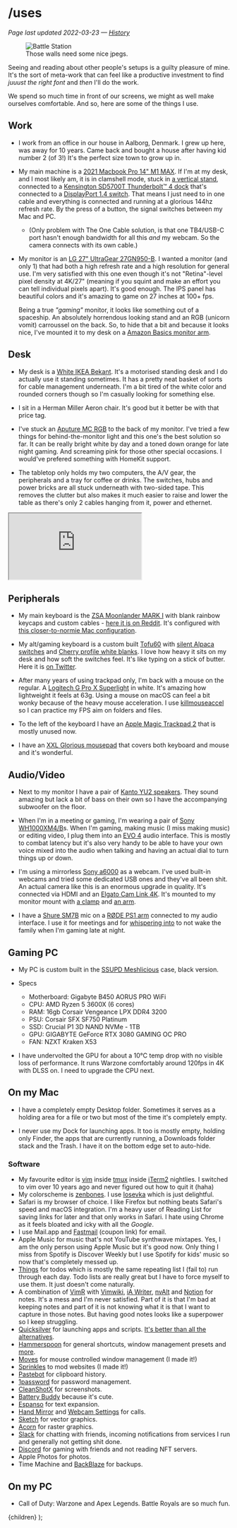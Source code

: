 

# /uses

_Page last updated 2022-03-23 &mdash; [History](https://github.com/mikker/mikkelmalmberg-next/commits/master/pages/uses.mdx)_

<figure className='-mx-5'>
  <img src="https://s3.brnbw.com/IMG_8477-2-o7ux5GwtvFZs9QQdfexnia7vhM5xtq5VaNYlKqnp8Hl6Eoj9GpgPf7ljIlC1naSTqBgQN1gOHX5DdSlrRtk0KVtZfCocyFeF5GRi.jpeg" alt="Battle Station" />
  <figcaption className='-mt-5 mx-5 text-xs'>Those walls need some nice jpegs.</figcaption>
</figure>

Seeing and reading about other people's setups is a guilty pleasure of mine. It's the sort of meta-work that can feel like a productive investment to find _juuust the right font_ and _then_ I'll do the work.

We spend so much time in front of our screens, we might as well make ourselves comfortable. And so, here are some of the things I use.

## Work

- I work from an office in our house in Aalborg, Denmark. I grew up here, was away for 10 years. Came back and bought a house after having kid number 2 (of 3!) It's the perfect size town to grow up in.

* My main machine is a [2021 Macbook Pro 14" M1 MAX][mbp]. If I'm at my desk, and I most likely am, it is in clamshell mode, stuck in [a vertical stand][stand], connected to a [Kensington SD5700T Thunderbolt™ 4 dock][kensington] that's connected to a [DisplayPort 1.4 switch][dpsw]. That means I just need to in one cable and everything is connected and running at a glorious 144hz refresh rate. By the press of a button, the signal switches between my Mac and PC.

  - (Only problem with The One Cable solution, is that one TB4/USB-C port hasn't enough bandwidth for all this _and_ my webcam. So the camera connects with its own cable.)

* My monitor is an [LG 27&quot; UltraGear 27GN950-B][lg]. I wanted a monitor (and only 1) that had both a high refresh rate and a high resolution for general use. I'm very satisfied with this one even though it's not "Retina"-level pixel density at 4K/27" (meaning if you squint and make an effort you can tell individual pixels apart). It's good enough. The IPS panel has beautiful colors and it's amazing to game on 27 inches at 100+ fps.

  Being a true _"gaming"_ monitor, it looks like something out of a spaceship. An absolutely horrendous looking stand and an RGB (unicorn vomit) carroussel on the back. So, to hide that a bit and because it looks nice, I've mounted it to my desk on a [Amazon Basics monitor arm][monitor-arm].

## Desk

- My desk is a [White IKEA Bekant][bekant]. It's a motorised standing desk and I do actually use it standing sometimes. It has a pretty neat basket of sorts for cable management underneath. I'm a bit tired of the white color and rounded corners though so I'm casually looking for something else.

- I sit in a Herman Miller Aeron chair. It's good but it better be with that price tag.

- I've stuck an [Aputure MC RGB][aputure] to the back of my monitor. I've tried a few things for behind-the-monitor light and this one's the best solution so far. It can be really bright white by day and a toned down orange for late night gaming. And screaming pink for those other special occasions. I would've prefered something with HomeKit support.

- The tabletop only holds my two computers, the A/V gear, the peripherals and a tray for coffee or drinks. The switches, hubs and power bricks are all stuck underneath with two-sided tape. This removes the clutter but also makes it much easier to raise and lower the table as there's only 2 cables hanging from it, power and ethernet.

<div className="-mx-5">
  <iframe
    className="w-full aspect-[4/3]"
    src="https://whimsical.com/embed/4NewnUnVRaGyiKEhir3GRi"
  ></iframe>
</div>

## Peripherals

- My main keyboard is the [ZSA Moonlander MARK I][moonlander] with blank rainbow keycaps and custom cables - [here it is on Reddit][moonred]. It's configured with [this closer-to-normie Mac configuration][keyconf].

- My alt/gaming keyboard is a custom built [Tofu60][] with [silent Alpaca switches][alpaca] and [Cherry profile white blanks][whiteblanks]. I love how heavy it sits on my desk and how soft the switches feel. It's like typing on a stick of butter. Here it is [on Twitter](https://twitter.com/mikker/status/1416517695311384577/photo/1).

- After many years of using trackpad only, I'm back with a mouse on the regular. A [Logitech G Pro X Superlight][superlight] in white. It's amazing how lightweight it feels at 63g. Using a mouse on macOS can feel a bit wonky because of the heavy mouse acceleration. I use [killmouseaccel][] so I can practice my FPS aim on folders and files.

- To the left of the keyboard I have an [Apple Magic Trackpad 2][trackpad] that is mostly unused now.

- I have an [XXL Glorious mousepad][mousepad] that covers both keyboard and mouse and it's wonderful.

## Audio/Video

- Next to my monitor I have a pair of [Kanto YU2 speakers][yu2]. They sound amazing but lack a bit of bass on their own so I have the accompanying subwoofer on the floor.

- When I'm in a meeting or gaming, I'm wearing a pair of [Sony WH1000XM4/B][sony]s. When I'm gaming, making music (I miss making music) or editing video, I plug them into an [EVO 4][evo] audio interface. This is mostly to combat latency but it's also very handy to be able to have your own voice mixed into the audio when talking and having an actual dial to turn things up or down.

- I'm using a mirrorless [Sony a6000][a6000] as a webcam. I've used built-in webcams and tried some dedicated USB ones and they've all been shit. An actual camera like this is an enormous upgrade in quality. It's connected via HDMI and an [Elgato Cam Link 4K][camlink]. It's mounted to my monitor mount with [a clamp][camclamp] and [an arm][camarm].

- I have a [Shure SM7B][sm7b] mic on a [RØDE PS1 arm][rodearm] connected to my audio interface. I use it for meetings and for [whispering into][whisper] to not wake the family when I'm gaming late at night.

## Gaming PC

- My PC is custom built in the [SSUPD Meshlicious][meshlicious] case, black version.

<figure hidden className='-mx-5'>
  <img src="https://s3.brnbw.com/IMG_8481-uvUUo6XZX5rKJmlBoq7bvLn5Gpi1NKmSTmBTOMqb7l20Qxtp4e9u0fVfyZB2jjqaicesHkMVFYeWDbs3qZDzDdjZoAZT5c7gkU0M.jpeg" alt="Louqe Ghost S1" />
  <figcaption className='-mt-5 mx-5 text-xs'>*clean*</figcaption>
</figure>

- Specs

  - Motherboard: Gigabyte B450 AORUS PRO WiFi
  - CPU: AMD Ryzen 5 3600X (6 cores)
  - RAM: 16gb Corsair Vengeance LPX DDR4 3200
  - PSU: Corsair SFX SF750 Platinum
  - SSD: Crucial P1 3D NAND NVMe - 1TB
  - GPU: GIGABYTE GeForce RTX 3080 GAMING OC PRO
  - FAN: NZXT Kraken X53

- I have undervolted the GPU for about a 10&deg;C temp drop with no visible loss of performance. It runs Warzone comfortably around 120fps in 4K with DLSS on. I need to upgrade the CPU next.

## On my Mac

- I have a completely empty Desktop folder. Sometimes it serves as a holding area for a file or two but most of the time it's completely empty.

- I never use my Dock for launching apps. It too is mostly empty, holding only Finder, the apps that are currently running, a Downloads folder stack and the Trash. I have it on the bottom edge set to auto-hide.

### Software

- My favourite editor is [vim][] inside [tmux][] inside [iTerm2][] nightlies. I switched to vim over 10 years ago and never figured out how to quit it (haha)
- My colorscheme is [zenbones](https://github.com/mcchrish/zenbones.nvim). I use [Iosevka][] which is just delightful.
- Safari is my browser of choice. I like Firefox but nothing beats Safari's speed and macOS integration. I'm a heavy user of Reading List for saving links for later and that only works in Safari. I hate using Chrome as it feels bloated and icky with all the _Google_.
- I use Mail.app and [Fastmail][fastmail] (coupon link) for email.
- Apple Music for music that's not YouTube synthwave mixtapes. Yes, I am the only person using Apple Music but it's good now. Only thing I miss from Spotify is Discover Weekly but I use Spotify for kids' music so now that's completely messed up.
- [Things][] for todos which is mostly the same repeating list I (fail to) run through each day. Todo lists are really great but I have to force myself to use them. It just doesn't come naturally.
- A combination of [VimR][] with [Vimwiki][], [iA Writer][], [nvAlt][] and [Notion][] for notes. It's a mess and I'm never satisfied. Part of it is that I'm bad at keeping notes and part of it is not knowing what it is that I want to capture in those notes. But having good notes looks like a superpower so I keep struggling.
- [Quicksilver][] for launching apps and scripts. [It's better than all the alternatives][better-qs].
- [Hammerspoon][] for general shortcuts, window management presets and [more][hammerspoon-conf].
- [Moves][] for mouse controlled window management (I made it!)
- [Sprinkles][] to mod websites (I made it!)
- [Pastebot][] for clipboard history.
- [1password][] for password management.
- [CleanShotX][] for screenshots.
- [Battery Buddy][] because it's cute.
- [Espanso][] for text expansion.
- [Hand Mirror][] and [Webcam Settings][] for calls.
- [Sketch][] for vector graphics.
- [Acorn][] for raster graphics.
- [Slack][] for chatting with friends, incoming notifications from services I run and generally not getting shit done.
- [Discord][] for gaming with friends and not reading NFT servers.
- Apple Photos for photos.
- Time Machine and [BackBlaze][] for backups.

## On my PC

- Call of Duty: Warzone and Apex Legends. Battle Royals are so much fun.

[mbp]: https://www.apple.com/macbook-pro-14-and-16/
[stand]: https://satechi.net/products/universal-vertical-aluminum-laptop-stand?variant=44564560841
[kensington]: https://www.kensington.com/p/products/device-docking-connectivity-products/laptop-docks-usb-accessories/sd5700t-thunderbolt-4-dual-4k-docking-station-with-90w-pd/
[dpsw]: https://store.level1techs.com/products/kvm-switch-2-port-dual-monitor-8k-model-mhkr7
[lg]: https://www.lg.com/us/monitors/lg-27gn950-b-gaming-monitor
[monitor-arm]: https://www.amazon.com/AmazonBasics-Single-Monitor-Stand-Adjustable/dp/B07DHK5DHN/ref=sr_1_8?dchild=1&keywords=basics+monitor+arm&qid=1620326547&sr=8-8
[bekant]: https://www.ikea.com/dk/da/p/bekant-skrivebord-haeve-saenke-hvid-s69022537/
[sony]: https://electronics.sony.com/audio/headphones/headband/p/wh1000xm4-b
[evo]: https://evo.audio/products/evo-4/overview/
[moonlander]: https://www.zsa.io/moonlander/
[tofu60]: https://kbdfans.com/products/kbdfans-tofu-60-aluminum-case
[alpaca]: https://kyo.industries/collections/switches/products/silent-alpaca
[superlight]: https://www.logitechg.com/en-us/products/gaming-mice/pro-x-superlight-wireless-mouse.910-005878.html
[whiteblanks]: https://kbdfans.com/products/cherry-profile-pbt-dark-grey-light-grey-blank-keycaps-set?_pos=1&_sid=c7a9f07be&_ss=r&variant=39527051362443
[killmouseaccel]: https://github.com/docwhat/killmouseaccel
[yu2]: https://www.kantoaudio.com/powered-speakers/yu2/
[mousepad]: https://www.pcgamingrace.com/products/glorious-xxl-gaming-mouse-pad
[camarm]: https://www.kamerahuset.dk/tough-friction-arm-17-5cm-1-stk
[camclamp]: https://www.kamerahuset.dk/smallrig-735-super-clamp
[ghost]: https://www.louqe.com/ghost-s1/
[spine]: https://meta-customs.de/rtx-3000-spine/
[bottomplate]: https://meta-customs.de/bottomplate/
[feet]: https://www.ebay.com/itm/Louqe-Ghost-S1-Feet-3D-printed-better-design-/133381727610
[a6000]: https://www.sony.dk/electronics/kameraer-med-udskiftelige-objektiver/ilce-6000-body-kit
[c920]: https://www.logitech.com/en-us/products/webcams/c920-pro-hd-webcam.960-000764.html
[camlink]: https://www.elgato.com/en/cam-link-4k
[sm7b]: https://www.shure.com/en-US/products/microphones/sm7b
[markus]: https://www.ikea.com/us/en/p/markus-office-chair-vissle-dark-gray-90289172/
[wheels]: https://twitter.com/mikker/status/1305769986854617088
[trackpad]: https://www.apple.com/shop/product/MJ2R2LL/A/magic-trackpad-2-silver
[keyconf]: https://configure.zsa.io/moonlander/layouts/xbNqp/latest/0
[aputure]: https://www.aputure.com/products/mc/
[rodearm]: https://www.rode.com/accessories/stands/psa1
[vim]: https://www.vim.org
[tmux]: https://tmux.sourceforge.io
[iterm2]: https://iterm2.com
[paramount]: https://github.com/mikker/vim-colors-paramount
[iosevka]: https://typeof.net/Iosevka/
[hey]: https://hey.com
[mailmod]: https://twitter.com/mikker/status/1385570609942470658
[things]: https://culturedcode.com/things/
[vimr]: https://github.com/qvacua/vimr
[vimwiki]: https://github.com/vimwiki/vimwiki
[ia writer]: https://ia.net/writer
[notion]: http://notion.so
[quicksilver]: https://qsapp.com
[hammerspoon]: http://www.hammerspoon.org
[moves]: https://getmoves.app
[sprinkles]: https://getsprinkles.app
[pastebot]: https://tapbots.com/pastebot/
[1password]: https://1password.com
[cleanshotx]: https://cleanshot.com
[battery buddy]: https://batterybuddy.app
[espanso]: https://espanso.org
[hand mirror]: https://handmirror.app
[webcam settings]: https://apps.apple.com/us/app/webcam-settings/id533696630?mt=12
[sketch]: https://www.sketch.com
[acorn]: https://flyingmeat.com/acorn/
[backblaze]: https://www.backblaze.com
[hammerspoon-conf]: https://github.com/mikker/dotfiles/blob/master/hammerspoon/hammerspoon.symlink/init.lua
[slack]: https://slack.com
[discord]: https://discord.com
[moonred]: https://www.reddit.com/r/MechanicalKeyboards/comments/mlby8p/my_trusty_zsa_moonlander_mk_i_with_rainbow_blanks/
[whisper]: https://www.youtube.com/channel/UCgwX6SVkOsJajetxo0MUrAQ/videos
[nvalt]: https://brettterpstra.com/projects/nvalt/
[better-qs]: https://twitter.com/mikker/status/1384493871250485251
[meshlicious]: https://www.ssupd.co/products/meshlicious
[fastmail]: https://www.fastmail.com/?STKI=/u16040769

  <ArticleLayout title="/uses" active="writing">
    <Meta
      title="/uses"
      description="The stuff I use to do the things that I do"
      image={ogImage}
    />
    {children}
  </ArticleLayout>
);
